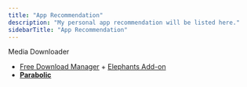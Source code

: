 ```yaml
---
title: "App Recommendation"
description: "My personal app recommendation will be listed here."
sidebarTitle: "App Recommendation"
---
```


Media Downloader

- [Free Download Manager](https://www.freedownloadmanager.org/download.htm) \+ [Elephants Add-on](https://github.com/meowcateatrat/elephant)
- [**Parabolic**](https://github.com/NickvisionApps/Parabolic)
